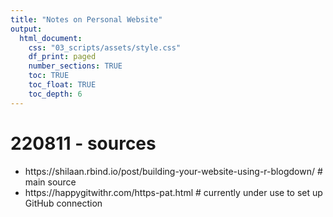 ```yaml
---
title: "Notes on Personal Website"
output:
  html_document:
    css: "03_scripts/assets/style.css"
    df_print: paged
    number_sections: TRUE
    toc: TRUE
    toc_float: TRUE
    toc_depth: 6
---
```


# 220811 - sources

* https://shilaan.rbind.io/post/building-your-website-using-r-blogdown/ # main source
* https://happygitwithr.com/https-pat.html # currently under use to set up GitHub connection
